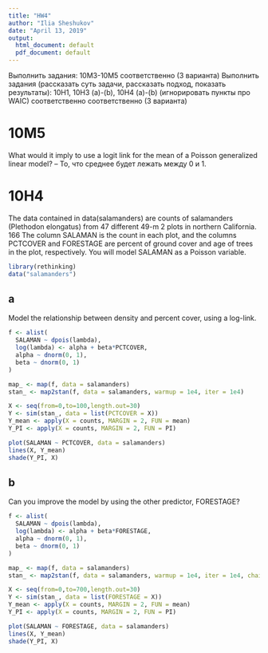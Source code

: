 ```yaml
---
title: "HW4"
author: "Ilia Sheshukov"
date: "April 13, 2019"
output:
  html_document: default
  pdf_document: default
---
```


Выполнить задания: 10M3-10M5 соответственно (3 варианта)
Выполнить задания (рассказать суть задачи, рассказать подход, показать результаты):  10H1, 10H3 (a)-(b), 10H4 (a)-(b) (игнорировать пункты про WAIC) соответственно соответственно (3 варианта)

# 10M5
What would it imply to use a logit link for the mean of a Poisson generalized linear model? -- То, что среднее будет лежать между 0 и 1.

# 10H4
The data contained in data(salamanders) are counts of salamanders (Plethodon elongatus)
from 47 different 49-m 2 plots in northern California. 166 The column SALAMAN is the count in each
plot, and the columns PCTCOVER and FORESTAGE are percent of ground cover and age of trees in the
plot, respectively. You will model SALAMAN as a Poisson variable.

```r
library(rethinking)
data("salamanders")
```
## a
Model the relationship between density and percent cover, using a log-link.

```r
f <- alist(
  SALAMAN ~ dpois(lambda),
  log(lambda) <- alpha + beta*PCTCOVER,
  alpha ~ dnorm(0, 1),
  beta ~ dnorm(0, 1)
)

map_ <- map(f, data = salamanders)
stan_ <- map2stan(f, data = salamanders, warmup = 1e4, iter = 1e4)
```
```r
X <- seq(from=0,to=100,length.out=30)
Y <- sim(stan_, data = list(PCTCOVER = X))
Y_mean <- apply(X = counts, MARGIN = 2, FUN = mean)
Y_PI <- apply(X = counts, MARGIN = 2, FUN = PI)

plot(SALAMAN ~ PCTCOVER, data = salamanders)
lines(X, Y_mean)
shade(Y_PI, X)
```
## b
Can you improve the model by using the other predictor, FORESTAGE?
```r
f <- alist(
  SALAMAN ~ dpois(lambda),
  log(lambda) <- alpha + beta*FORESTAGE,
  alpha ~ dnorm(0, 1),
  beta ~ dnorm(0, 1)
)

map_ <- map(f, data = salamanders)
stan_ <- map2stan(f, data = salamanders, warmup = 1e4, iter = 1e4, chains = 4)

X <- seq(from=0,to=700,length.out=30)
Y <- sim(stan_, data = list(FORESTAGE = X))
Y_mean <- apply(X = counts, MARGIN = 2, FUN = mean)
Y_PI <- apply(X = counts, MARGIN = 2, FUN = PI)

plot(SALAMAN ~ FORESTAGE, data = salamanders)
lines(X, Y_mean)
shade(Y_PI, X)
```